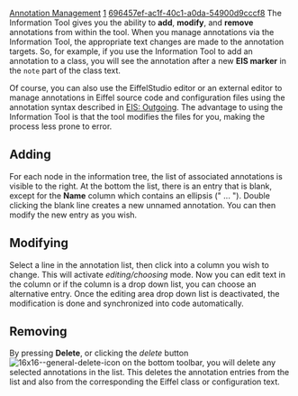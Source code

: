 [[Property:title|Annotation Management]]
[[Property:weight|1]]
[[Property:uuid|696457ef-ac1f-40c1-a0da-54900d9cccf8]]
The Information Tool gives you the ability to '''add''', '''modify''', and '''remove''' annotations from within the tool. When you manage annotations via the Information Tool, the appropriate text changes are made to the annotation targets. So, for example, if you use the Information Tool to add an annotation to a class, you will see the annotation after a new '''EIS marker''' in the <code>note</code> part of the class text. 


{{note|Annotation management is not available in lists corresponding to tag nodes in the information tree. That is, annotations listed in ''All tags'', ''Items without tag'', and nodes for specific named tags cannot be altered. }}

Of course, you can also use the EiffelStudio editor or an external editor to manage annotations in Eiffel source code and configuration files using the annotation syntax described in [[EIS: Outgoing]]. The advantage to using the Information Tool is that the tool modifies the files for you, making the process less prone to error.

==Adding==

For each node in the information tree, the list of associated annotations is visible to the right. At the bottom the list, there is an entry that is blank, except for the '''Name''' column which contains an ellipsis (" ... "). Double clicking the blank line creates a new unnamed annotation. You can then modify the new entry as you wish.  

==Modifying==

Select a line in the annotation list, then click into a column you wish to change. This will activate ''editing/choosing'' mode. Now you can edit text in the column or if the column is a drop down list, you can choose an alternative entry. Once the editing area drop down list is deactivated, the modification is done and synchronized into code automatically. 

==Removing==

By pressing '''Delete''', or clicking the ''delete'' button [[Image:16x16--general-delete-icon]] on the bottom toolbar, you will delete any selected annotations in the list. This deletes the annotation entries from the list and also from the corresponding the Eiffel class or configuration text.


{{note|Multiple entries in the annotation list can be deleted by selecting them all prior to clicking ''delete''. }}


{{note| All means to manage annotations via the tool are inreversible, except that the location - class or feature - has been opened in the editor, thus undo can be achieved via the editor. Removing is prompted on user demands. The tag tree is automatically updated when annotations are added/modified/removed or through system sweeping. }}





